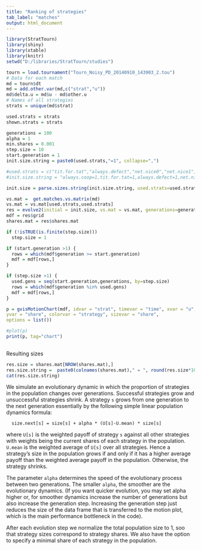 ```yaml
---
title: "Ranking of strategies"
tab_label: "matches" 
output: html_document
---
```


```r
library(StratTourn)
library(shiny)
library(xtable)
library(knitr)
setwd("D:/libraries/StratTourn/studies")

tourn = load.tournament("Tourn_Noisy_PD_20140910_143903_2.tou")
# Data for each match
md = tourn$dt
md = add.other.var(md,c("strat","u"))
md$delta.u = md$u - md$other.u
# Names of all strategies
strats = unique(md$strat)

used.strats = strats
shown.strats = strats


```


```r
generations = 100
alpha = 1
min.shares = 0.001
step.size = 10
start.generation = 1
init.size.string = paste0(used.strats,"=1", collapse=",")
```


```r
#used.strats = c("tit.for.tat","always.defect","net.nice0","net.nice1")
#init.size.string = "always.coop=1,tit.for.tat=1,always.defect=1,net.nice0=100,net.nice1=1,forgiving.grim.trigger=1"

init.size = parse.sizes.string(init.size.string, used.strats=used.strats, sr=NULL)

vs.mat =  get.matches.vs.matrix(md)
vs.mat = vs.mat[used.strats,used.strats]
res = evolve2(initial = init.size, vs.mat = vs.mat, generations=generations, alpha = alpha, min.shares = min.shares)
mdf = res$grid
shares.mat = res$shares.mat

if (!isTRUE(is.finite(step.size)))
  step.size = 1

if (start.generation >1) {
  rows = which(mdf$generation >= start.generation)
  mdf = mdf[rows,]
}

if (step.size >1) {
  used.gens = seq(start.generation,generations, by=step.size)
  rows = which(mdf$generation %in% used.gens)
  mdf = mdf[rows,]
}

p = gvisMotionChart(mdf, idvar = "strat", timevar = "time", xvar = "u",
yvar = "share", colorvar = "strategy", sizevar = "share", 
options = list())

#plot(p)
print(p, tag="chart")
  

```
Resulting sizes
```r
res.size = shares.mat[NROW(shares.mat),]
res.size.string =  paste0(colnames(shares.mat)," = ", round(res.size*100,1), collapse=", ")
cat(res.size.string)
```


We simulate an evolutionary dynamic in which the proportion of strategies in the population changes over generations. Successful strategies grow and unsuccessful strategies shrink. A strategy `s` grows from one generation to the next generation essentially by the following simple linear population dynamics formula:
  
```
  size.next[s] = size[s] + alpha * (U[s]-U.mean) * size[s]
``` 
where `U[s]` is the weighted payoff of strategy `s` against all other strategies with weights being the current shares of each strategy in the population. `U.mean` is the weighted average of `U[s]` over all strategies. Hence a strategy's size in the population grows if and only if it has a higher average payoff than the weighted average payoff in the population. Otherwise, the strategy shrinks.

The parameter `alpha` determines the speed of the evolutionary process between two generations. The smaller `alpha`, the smoother are the evolutionary dynamics. (If you want quicker evolution, you may set alpha higher or, for smoother dynamics increase the number of generations but also increase the generation step. Increasing the generation step just reduces the size of the data frame that is transferred to the motion plot, which is the main performance bottleneck in the code).

After each evolution step we normalize the total population size to 1, soo that strategy sizes correspond to strategy shares. We also have the option to specify a minimal share of each strategy in the population.

